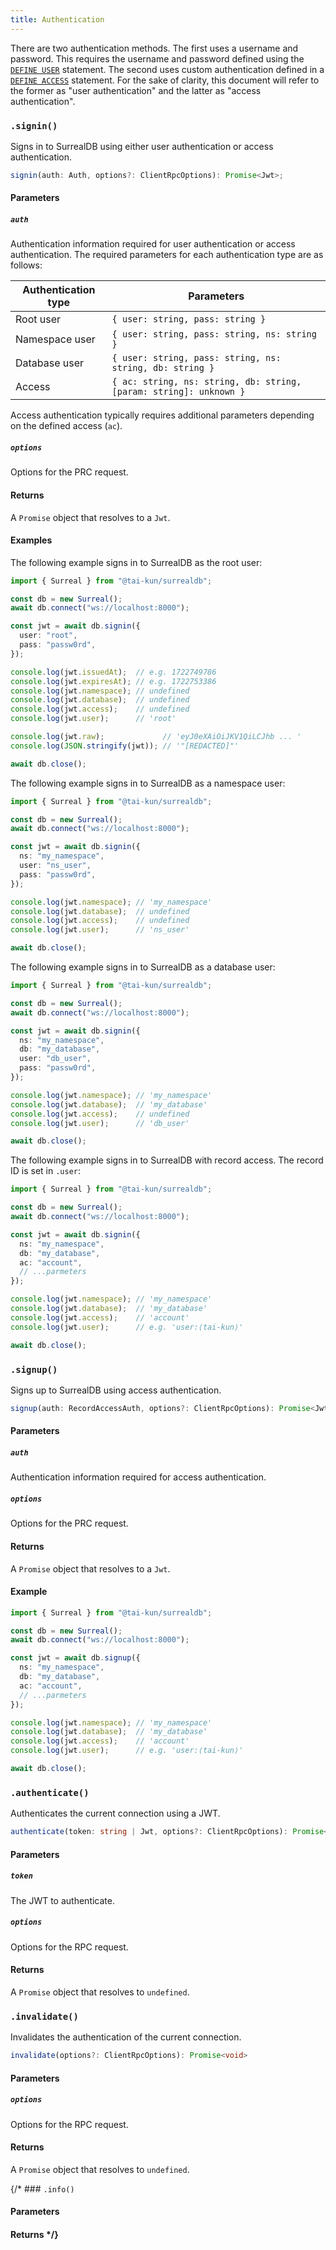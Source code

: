 ```yaml
---
title: Authentication
---
```



There are two authentication methods. The first uses a username and password. This requires the username and password defined using the [`DEFINE USER`](https://surrealdb.com/docs/surrealql/statements/define/user) statement. The second uses custom authentication defined in a [`DEFINE ACCESS`](https://surrealdb.com/docs/surrealdb/surrealql/statements/define/access) statement. For the sake of clarity, this document will refer to the former as "user authentication" and the latter as "access authentication".

### `.signin()` <Badge variant="instance" /><Badge variant="method" />

Signs in to SurrealDB using either user authentication or access authentication.

```ts
signin(auth: Auth, options?: ClientRpcOptions): Promise<Jwt>;
```

#### Parameters

##### `auth`

Authentication information required for user authentication or access authentication. The required parameters for each authentication type are as follows:

| Authentication type | Parameters |
| --- | ---|
| Root user | `{ user: string, pass: string }` |
| Namespace user | `{ user: string, pass: string, ns: string }` |
| Database user | `{ user: string, pass: string, ns: string, db: string }` |
| Access | `{ ac: string, ns: string, db: string, [param: string]: unknown }` |

Access authentication typically requires additional parameters depending on the defined access (`ac`).

##### `options`

Options for the PRC request.

#### Returns

A `Promise` object that resolves to a `Jwt`.

#### Examples

The following example signs in to SurrealDB as the root user:

```ts
import { Surreal } from "@tai-kun/surrealdb";

const db = new Surreal();
await db.connect("ws://localhost:8000");

const jwt = await db.signin({
  user: "root",
  pass: "passw0rd",
});

console.log(jwt.issuedAt);  // e.g. 1722749786
console.log(jwt.expiresAt); // e.g. 1722753386
console.log(jwt.namespace); // undefined
console.log(jwt.database);  // undefined
console.log(jwt.access);    // undefined
console.log(jwt.user);      // 'root'

console.log(jwt.raw);             // 'eyJ0eXAiOiJKV1QiLCJhb ... '
console.log(JSON.stringify(jwt)); // '"[REDACTED]"'

await db.close();
```

The following example signs in to SurrealDB as a namespace user:

```ts
import { Surreal } from "@tai-kun/surrealdb";

const db = new Surreal();
await db.connect("ws://localhost:8000");

const jwt = await db.signin({
  ns: "my_namespace",
  user: "ns_user",
  pass: "passw0rd",
});

console.log(jwt.namespace); // 'my_namespace'
console.log(jwt.database);  // undefined
console.log(jwt.access);    // undefined
console.log(jwt.user);      // 'ns_user'

await db.close();
```

The following example signs in to SurrealDB as a database user:

```ts
import { Surreal } from "@tai-kun/surrealdb";

const db = new Surreal();
await db.connect("ws://localhost:8000");

const jwt = await db.signin({
  ns: "my_namespace",
  db: "my_database",
  user: "db_user",
  pass: "passw0rd",
});

console.log(jwt.namespace); // 'my_namespace'
console.log(jwt.database);  // 'my_database'
console.log(jwt.access);    // undefined
console.log(jwt.user);      // 'db_user'

await db.close();
```

The following example signs in to SurrealDB with record access. The record ID is set in `.user`:

```ts
import { Surreal } from "@tai-kun/surrealdb";

const db = new Surreal();
await db.connect("ws://localhost:8000");

const jwt = await db.signin({
  ns: "my_namespace",
  db: "my_database",
  ac: "account",
  // ...parmeters
});

console.log(jwt.namespace); // 'my_namespace'
console.log(jwt.database);  // 'my_database'
console.log(jwt.access);    // 'account'
console.log(jwt.user);      // e.g. 'user:⟨tai-kun⟩'

await db.close();
```

### `.signup()` <Badge variant="instance" /><Badge variant="method" />

Signs up to SurrealDB using access authentication.

```ts
signup(auth: RecordAccessAuth, options?: ClientRpcOptions): Promise<Jwt>;
```

#### Parameters

##### `auth`

Authentication information required for access authentication.

##### `options`

Options for the PRC request.

#### Returns

A `Promise` object that resolves to a `Jwt`.

#### Example

```ts
import { Surreal } from "@tai-kun/surrealdb";

const db = new Surreal();
await db.connect("ws://localhost:8000");

const jwt = await db.signup({
  ns: "my_namespace",
  db: "my_database",
  ac: "account",
  // ...parmeters
});

console.log(jwt.namespace); // 'my_namespace'
console.log(jwt.database);  // 'my_database'
console.log(jwt.access);    // 'account'
console.log(jwt.user);      // e.g. 'user:⟨tai-kun⟩'

await db.close();
```

### `.authenticate()` <Badge variant="instance" /><Badge variant="method" />

Authenticates the current connection using a JWT.

```ts
authenticate(token: string | Jwt, options?: ClientRpcOptions): Promise<void>
```

#### Parameters

##### `token`

The JWT to authenticate.

##### `options`

Options for the RPC request.

#### Returns

A `Promise` object that resolves to `undefined`.

### `.invalidate()` <Badge variant="instance" /><Badge variant="method" />

Invalidates the authentication of the current connection.

```ts
invalidate(options?: ClientRpcOptions): Promise<void>
```

#### Parameters

##### `options`

Options for the RPC request.

#### Returns

A `Promise` object that resolves to `undefined`.

{/* ### `.info()` <Badge variant="instance" /><Badge variant="method" />

#### Parameters

#### Returns */}
